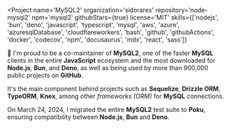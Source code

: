 
<Project
  name='MySQL2'
  organization='sidorares'
  repository='node-mysql2'
  npm='mysql2'
  githubStars={true}
  license='MIT'
  skills={['nodejs', 'bun', 'deno', 'javascript', 'typescript', 'mysql', 'aws', 'azure', 'azuresqlDatabase', 'cloudflareworkers', 'bash', 'github', 'githubActions', 'docker', 'codecov', 'npm', 'docusaurus', 'mdx', 'react', 'sass']}
>

🐬 I'm proud to be a co-maintainer of **MySQL2**, one of the faster **MySQL** clients in the entire **JavaScript** ecosystem and the most downloaded for **Node.js**, **Bun**, and **Deno**, as well as being used by <Link to='https://github.com/sidorares/node-mysql2/network/dependents'>more than 900,000 public projects</Link> on **GitHub**.

It's the main component behind projects such as **Sequelize**, **Drizzle ORM**, **TypeORM**, **Knex**, among other _frameworks (ORM)_ for **MySQL** connections.

On March 24, 2024, I migrated the entire **MySQL2** test suite to **Poku**, ensuring compatibility between **Node.js**, **Bun** and **Deno**.

</Project>
